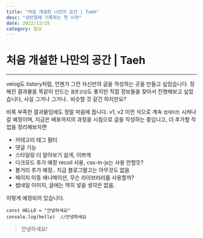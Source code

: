 ```yaml
---
title: "처음 개설한 나만의 공간 | Taeh"
desc: "성탄절에 기록하는 첫 시작"
date: 2022/12/25
category: 일상
---
```


# 처음 개설한 나만의 공간 | Taeh

---

velog도 tistory처럼, 언젠가 그런 자신만의 글을 작성하는 곳을 만들고 싶었습니다. 정해진
결과물을 똑같이 만드는 `클론코딩`도 좋지만 직접 정보들을 찾아서 진행해보고 싶었습니다,
사실 그거나 그거나.. 비슷할 것 같긴 하지만요?

비록 부족한 결과물임에도 정말 마음에 듭니다.
v1, v2 이런 식으로 계속 `업데이트` 시켜나갈 예정이며, 지금은 배포까지의 과정을
시점으로 글을 작성하는 중입니고, 더 추가할 작업을 정리해보자면

- 카테고리 태그 필터
- 댓글 기능
- 스타일링 더 알아보기 쉽게, 이쁘게
- 다크모드 추가 예정 recoil 사용, css-in-js는 사용 안할듯?
- 볼거리 추가 예정.. 지금 블로그말고는 아무것도 없음
- 페이지 이동 애니메이션, 무슨 라이브러리를 사용할까?
- 썸네일 이미지, 글에는 딱히 넣을 생각은 없음.

이렇게 예정되어 있습니다.

```
const HELLO = "안녕하세요"
console.log(hello)  //안녕하세요
```

> 안녕하세요!

